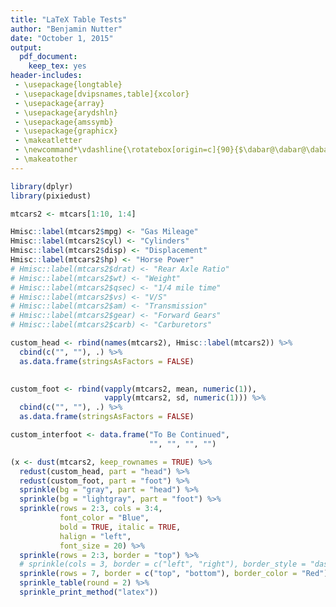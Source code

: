```yaml
---
title: "LaTeX Table Tests"
author: "Benjamin Nutter"
date: "October 1, 2015"
output: 
  pdf_document: 
    keep_tex: yes
header-includes:
 - \usepackage{longtable}
 - \usepackage[dvipsnames,table]{xcolor}
 - \usepackage{array}
 - \usepackage{arydshln}
 - \usepackage{amssymb}
 - \usepackage{graphicx}
 - \makeatletter
 - \newcommand*\vdashline{\rotatebox[origin=c]{90}{$\dabar@\dabar@\dabar@$}}
 - \makeatother
---
```


```r
library(dplyr)
library(pixiedust)

mtcars2 <- mtcars[1:10, 1:4]

Hmisc::label(mtcars2$mpg) <- "Gas Mileage"
Hmisc::label(mtcars2$cyl) <- "Cylinders"
Hmisc::label(mtcars2$disp) <- "Displacement"
Hmisc::label(mtcars2$hp) <- "Horse Power"
# Hmisc::label(mtcars2$drat) <- "Rear Axle Ratio"
# Hmisc::label(mtcars2$wt) <- "Weight"
# Hmisc::label(mtcars2$qsec) <- "1/4 mile time"
# Hmisc::label(mtcars2$vs) <- "V/S"
# Hmisc::label(mtcars2$am) <- "Transmission"
# Hmisc::label(mtcars2$gear) <- "Forward Gears"
# Hmisc::label(mtcars2$carb) <- "Carburetors"

custom_head <- rbind(names(mtcars2), Hmisc::label(mtcars2)) %>%
  cbind(c("", ""), .) %>%
  as.data.frame(stringsAsFactors = FALSE) 
  

custom_foot <- rbind(vapply(mtcars2, mean, numeric(1)),
                     vapply(mtcars2, sd, numeric(1))) %>%
  cbind(c("", ""), .) %>%
  as.data.frame(stringsAsFactors = FALSE) 

custom_interfoot <- data.frame("To Be Continued", 
                               "", "", "", "")
```

```r
(x <- dust(mtcars2, keep_rownames = TRUE) %>%
  redust(custom_head, part = "head") %>%
  redust(custom_foot, part = "foot") %>%
  sprinkle(bg = "gray", part = "head") %>%
  sprinkle(bg = "lightgray", part = "foot") %>%
  sprinkle(rows = 2:3, cols = 3:4, 
           font_color = "Blue", 
           bold = TRUE, italic = TRUE,
           halign = "left", 
           font_size = 20) %>%
  sprinkle(rows = 2:3, border = "top") %>%
  # sprinkle(cols = 3, border = c("left", "right"), border_style = "dashed", border_color = "Red") %>%
  sprinkle(rows = 7, border = c("top", "bottom"), border_color = "Red") %>%
  sprinkle_table(round = 2) %>%
  sprinkle_print_method("latex"))
```

